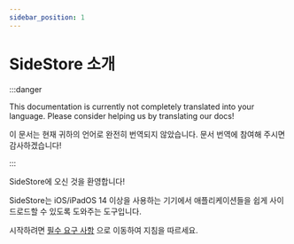 ```yaml
---
sidebar_position: 1
---
```


# SideStore 소개

:::danger

This documentation is currently not completely translated into your language. Please consider helping us by translating our docs!

이 문서는 현재 귀하의 언어로 완전히 번역되지 않았습니다. 문서 번역에 참여해 주시면 감사하겠습니다!

:::


SideStore에 오신 것을 환영합니다!

SideStore는 iOS/iPadOS 14 이상을 사용하는 기기에서 애플리케이션들을 쉽게 사이드로드할 수 있도록 도와주는 도구입니다.

시작하려면 [필수 요구 사항](installation/prerequisites.mdx) 으로 이동하여 지침을 따르세요.